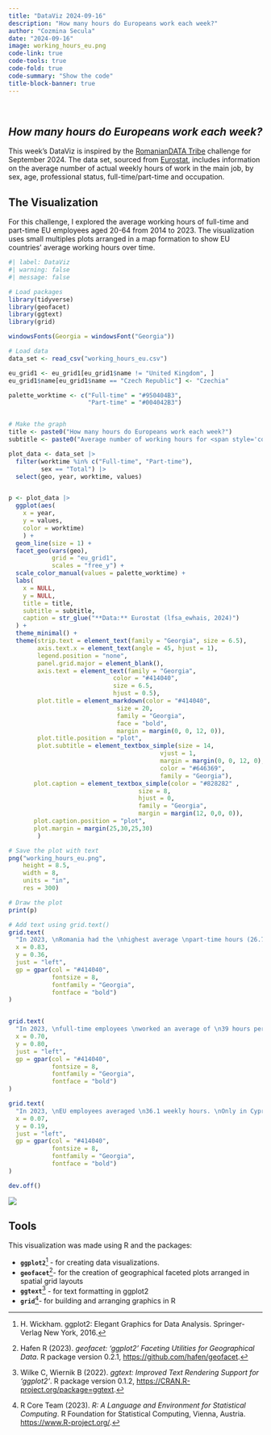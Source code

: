 ```yaml
---
title: "DataViz 2024-09-16"
description: "How many hours do Europeans work each week?"
author: "Cozmina Secula"
date: "2024-09-16"
image: working_hours_eu.png
code-link: true
code-tools: true
code-fold: true
code-summary: "Show the code"
title-block-banner: true
---
```


<br>

## *How many hours do Europeans work each week?*

This week's DataViz is inspired by the [RomanianDATA Tribe](https://www.linkedin.com/company/romaniandata/posts/?feedView=all) challenge for September 2024. The data set, sourced from [Eurostat](https://ec.europa.eu/eurostat/databrowser/product/page/LFSA_EWHAIS), includes information on the average number of actual weekly hours of work in the main job, by sex, age, professional status, full-time/part-time and occupation.

## The Visualization

For this challenge, I explored the average working hours of full-time and part-time EU employees aged 20-64 from 2014 to 2023. The visualization uses small multiples plots arranged in a map formation to show EU countries' average working hours over time.

```r
#| label: DataViz
#| warning: false
#| message: false

# Load packages
library(tidyverse)
library(geofacet)
library(ggtext)
library(grid)

windowsFonts(Georgia = windowsFont("Georgia"))

# Load data
data_set <- read_csv("working_hours_eu.csv")

eu_grid1 <- eu_grid1[eu_grid1$name != "United Kingdom", ]
eu_grid1$name[eu_grid1$name == "Czech Republic"] <- "Czechia"

palette_worktime <- c("Full-time" = "#950404B3",
                      "Part-time" = "#004042B3")


# Make the graph
title <- paste0("How many hours do Europeans work each week?")
subtitle <- paste0("Average number of working hours for <span style='color:#950404B3'><b>full-time</b></span> and <span style='color:#004042B3'><b>part-time</b></span>, <br> EU employees aged 20 to 64, 2014–2023.")

plot_data <- data_set |>
  filter(worktime %in% c("Full-time", "Part-time"),
         sex == "Total") |>
  select(geo, year, worktime, values)


p <- plot_data |>
  ggplot(aes(
    x = year,
    y = values,
    color = worktime)
    ) +
  geom_line(size = 1) +
  facet_geo(vars(geo),
            grid = "eu_grid1",
            scales = "free_y") +
  scale_color_manual(values = palette_worktime) +
  labs(
    x = NULL,
    y = NULL,
    title = title,
    subtitle = subtitle, 
    caption = str_glue("**Data:** Eurostat (lfsa_ewhais, 2024)")
  ) +
  theme_minimal() +
  theme(strip.text = element_text(family = "Georgia", size = 6.5),
        axis.text.x = element_text(angle = 45, hjust = 1),
        legend.position = "none",
        panel.grid.major = element_blank(),
        axis.text = element_text(family = "Georgia",
                             color = "#414040",
                             size = 6.5,
                             hjust = 0.5),
        plot.title = element_markdown(color = "#414040", 
                              size = 20,
                              family = "Georgia",
                              face = "bold",
                              margin = margin(0, 0, 12, 0)),
        plot.title.position = "plot",
        plot.subtitle = element_textbox_simple(size = 14,
                                          vjust = 1,
                                          margin = margin(0, 0, 12, 0),
                                          color = "#646369",
                                          family = "Georgia"),
       plot.caption = element_textbox_simple(color = "#828282" ,
                                    size = 8, 
                                    hjust = 0,
                                    family = "Georgia",
                                    margin = margin(12, 0,0, 0)),
       plot.caption.position = "plot",
       plot.margin = margin(25,30,25,30)
        ) 

# Save the plot with text
png("working_hours_eu.png", 
    height = 8.5, 
    width = 8, 
    units = "in", 
    res = 300)

# Draw the plot
print(p)

# Add text using grid.text()
grid.text(
  "In 2023, \nRomania had the \nhighest average \npart-time hours (26.7) \nand the smallest \nfull-time vs part-time \ndifference (13.2).",
  x = 0.83,  
  y = 0.36, 
  just = "left",
  gp = gpar(col = "#414040",
            fontsize = 8,
            fontfamily = "Georgia",
            fontface = "bold")
)


grid.text(
  "In 2023, \nfull-time employees \nworked an average of \n39 hours per week, while \npart-time employees\nworked 21.7 hours.",
  x = 0.70,  
  y = 0.80,  
  just = "left",
  gp = gpar(col = "#414040",
            fontsize = 8,
            fontfamily = "Georgia",
            fontface = "bold")
)

grid.text(
  "In 2023, \nEU employees averaged \n36.1 weekly hours. \nOnly in Cyprus, Romania, \nFrance, and Lithuania, \nemployees worked more \nhours in 2023 than in 2014.",
  x = 0.07,  
  y = 0.19,  
  just = "left",
  gp = gpar(col = "#414040",
            fontsize = 8,
            fontfamily = "Georgia",
            fontface = "bold")
)

dev.off()
```

![](working_hours_eu.png)

## Tools

This visualization was made using R and the packages:

-   **`ggplot2`**[^1] - for creating data visualizations.
-   **`geofacet`**[^2]- for the creation of geographical faceted plots arranged in spatial grid layouts
-   **`ggtext`**[^3] - for text formatting in ggplot2
-   **`grid`**[^4]- for building and arranging graphics in R

[^1]: H. Wickham. ggplot2: Elegant Graphics for Data Analysis. Springer-Verlag New York, 2016.

[^2]: Hafen R (2023). *geofacet: 'ggplot2' Faceting Utilities for Geographical Data*. R package version 0.2.1, <https://github.com/hafen/geofacet>.

[^3]: Wilke C, Wiernik B (2022). *ggtext: Improved Text Rendering Support for 'ggplot2'*. R package version 0.1.2, <https://CRAN.R-project.org/package=ggtext>.

[^4]: R Core Team (2023). _R: A Language and Environment for Statistical Computing_. R Foundation for Statistical Computing, Vienna, Austria. <https://www.R-project.org/>.
  
